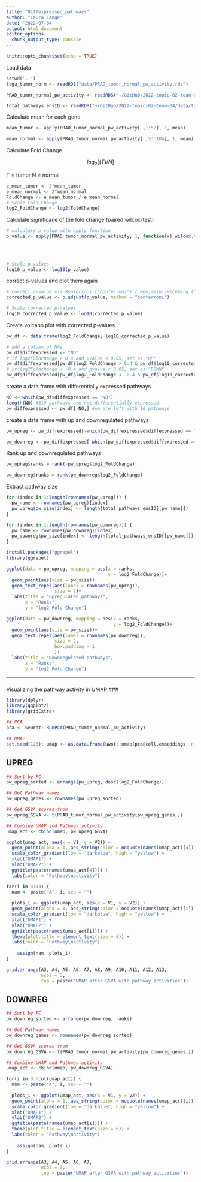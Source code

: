 ```yaml
---
title: "Diffexpressed_pathways"
author: "Laura Lange"
date: '2022-07-04'
output: html_document
editor_options: 
  chunk_output_type: console
---
```


```r
knitr::opts_chunk$set(echo = TRUE)
```

Load data

```r
setwd('..')
tcga_tumor_norm <- readRDS("data/PRAD_tumor_normal_pw_activity.rds")

PRAD_tumor_normal_pw_activity <- readRDS("~/GitHub/2022-topic-02-team-04/data/PRAD_tumor_normal_pw_activity.rds")

total_pathways_ensID <- readRDS("~/GitHub/2022-topic-02-team-04/data/total_pathways_ensID.rds")
```

Calculate mean for each gene 

```r
mean_tumor <- apply(PRAD_tumor_normal_pw_activity[ ,1:52], 1, mean)

mean_normal <- apply(PRAD_tumor_normal_pw_activity[ ,53:104], 1, mean)
```

Calculate Fold Change 

$$
log_2[(T)/N]
$$

T = tumor 
N = normal 

```r
e_mean_tumor <- 2^mean_tumor
e_mean_normal <- 2^mean_normal
FoldChange <- e_mean_tumor / e_mean_normal
# Scale Fold Change 
log2_FoldChange <- log2(FoldChange)
```

Calculate significane of the fold change (paired wilcox-test)

```r
# calculate p-value with apply function 
p_value <- apply(PRAD_tumor_normal_pw_activity, 1, function(x) wilcox.test(x[1:52], 
                                                                           x[53:104],
                                                                           paired = TRUE,
                                                                           exact = FALSE)$p.value)

# Scale p-values 
log10_p_value <- log10(p_value)
```

correct p-values and plot them again 

```r
# correct p-value via Bonferroni ("bonferroni") / Benjamini-Hichberg ("BH")
corrected_p_value <- p.adjust(p_value, method = "bonferroni")

# Scale corrected p-values 
log10_corrected_p_value <- log10(corrected_p_value)

```

Create volcano plot with corrected p-values 

```r
pw_df <- data.frame(log2_FoldChange, log10_corrected_p_value)

# add a column of NAs
pw_df$diffexpressed <- "NO"
# if log2Foldchange > 0.4 and pvalue < 0.05, set as "UP" 
pw_df$diffexpressed[pw_df$log2_FoldChange > 0.4 & pw_df$log10_corrected_p_value < log10(0.05)] <- "UP"
# if log2Foldchange < -0.4 and pvalue < 0.05, set as "DOWN"
pw_df$diffexpressed[pw_df$log2_FoldChange < -0.4 & pw_df$log10_corrected_p_value < log10(0.05)] <- "DOWN"
```

create a data frame with differentially expressed pathways

```r
NO <- which(pw_df$diffexpressed == "NO")
length(NO) #519 pathways are not differentially expressed 
pw_diffexpressed <- pw_df[-NO,] #we are left with 16 pathways
```
create a data frame with up and downregulated pathways

```r
pw_upreg <- pw_diffexpressed[-which(pw_diffexpressed$diffexpressed == "DOWN"), ]

pw_downreg <- pw_diffexpressed[-which(pw_diffexpressed$diffexpressed == "UP"), ]
```

Rank up and downregulated pathways

```r
pw_upreg$ranks = rank(-pw_upreg$log2_FoldChange)

pw_downreg$ranks = rank(pw_downreg$log2_FoldChange)
```

Extract pathway size

```r
for (index in 1:length(rownames(pw_upreg))) {
  pw_name <- rownames(pw_upreg)[index]
  pw_upreg$pw_size[index] <- length(total_pathways_ensID[[pw_name]])
}

for (index in 1:length(rownames(pw_downreg))) {
  pw_name <- rownames(pw_downreg)[index]
  pw_downreg$pw_size[index] <- length(total_pathways_ensID[[pw_name]])
}
```


```r
install.packages("ggrepel")
library(ggrepel)

ggplot(data = pw_upreg, mapping = aes(x = ranks, 
                                      y = log2_FoldChange))+
  geom_point(aes(size = pw_size))+
  geom_text_repel(aes(label = rownames(pw_upreg)),
                  size = 2)+
  labs(title = "Upregulated pathways",
       x = "Ranks",
       y = "log2 Fold Change")

```

```r
ggplot(data = pw_downreg, mapping = aes(x = ranks, 
                                        y = log2_FoldChange))+
  geom_point(aes(size = pw_size))+
  geom_text_repel(aes(label = rownames(pw_downreg)),
                  size = 2,
                  box.padding = 1
                  )+
  labs(title = "Downregulated pathways",
       x = "Ranks",
       y = "log2 Fold Change")

```


***

###
Visualizing the pathway activity in UMAP
###

```r
library(dplyr)
library(ggplot2)
library(gridExtra)
```

```r
## PCA
pca <- Seurat::RunPCA(PRAD_tumor_normal_pw_activity)

## UMAP
set.seed(123); umap <- as.data.frame(uwot::umap(pca@cell.embeddings, n_neighbors = 15, metric = "cosine", n_components = 2))
```

## UPREG

```r
## Sort by FC
pw_upreg_sorted <- arrange(pw_upreg, desc(log2_FoldChange))

## Get Pathway names
pw_upreg_genes <- rownames(pw_upreg_sorted)

## Get GSVA scores from
pw_upreg_GSVA <- t(PRAD_tumor_normal_pw_activity[pw_upreg_genes,])

## Combine UMAP and Pathway activity
umap_act <- cbind(umap, pw_upreg_GSVA)
```

```r
ggplot(umap_act, aes(x = V1, y = V2)) + 
  geom_point(alpha = 1, aes_string(color = noquote(names(umap_act)[4]))) +
  scale_color_gradient(low = "darkblue", high = "yellow") +
  xlab("UMAP1") +
  ylab("UMAP2") +
  ggtitle(paste(names(umap_act[4]))) +
  labs(color = "Pathway\nactivity")
```

```r
for(i in 3:13) { 
  nam <- paste("A", i, sep = "")
  
  plots_i <- ggplot(umap_act, aes(x = V1, y = V2)) + 
  geom_point(alpha = 1, aes_string(color = noquote(names(umap_act)[i]))) +
  scale_color_gradient(low = "darkblue", high = "yellow") +
  xlab("UMAP1") +
  ylab("UMAP2") +
  ggtitle(paste(names(umap_act[i]))) +
  theme(plot.title = element_text(size = 6)) +
  labs(color = "Pathway\nactivity")
  
    assign(nam, plots_i)
}

grid.arrange(A3, A4, A5, A6, A7, A8, A9, A10, A11, A12, A13,
             ncol = 3, 
             top = paste("UMAP after GSVA with pathway activities"))
```

## DOWNREG
```r
## Sort by FC
pw_downreg_sorted <- arrange(pw_downreg, ranks)

## Get Pathway names
pw_downreg_genes <- rownames(pw_downreg_sorted)

## Get GSVA scores from
pw_downreg_GSVA <- t(PRAD_tumor_normal_pw_activity[pw_downreg_genes,])

## Combine UMAP and Pathway activity
umap_act <- cbind(umap, pw_downreg_GSVA)
```

```r
for(i in 3:ncol(umap_act)) { 
  nam <- paste("A", i, sep = "")
  
  plots_i <- ggplot(umap_act, aes(x = V1, y = V2)) + 
  geom_point(alpha = 1, aes_string(color = noquote(names(umap_act)[i]))) +
  scale_color_gradient(low = "darkblue", high = "yellow") +
  xlab("UMAP1") +
  ylab("UMAP2") +
  ggtitle(paste(names(umap_act[i]))) +
  theme(plot.title = element_text(size = 6)) +
  labs(color = "Pathway\nactivity")
  
    assign(nam, plots_i)
}

grid.arrange(A3, A4, A5, A6, A7,
             ncol = 3, 
             top = paste("UMAP after GSVA with pathway activities"))
```